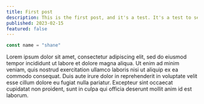 ```yaml
---
title: First post
description: This is the first post, and it's a test. It's a test to see how the site looks and feels.
published: 2023-02-15
featured: false
---
```


```ts
const name = "shane"
```

Lorem ipsum dolor sit amet, consectetur adipiscing elit, sed do eiusmod tempor incididunt ut labore et dolore magna aliqua.
Ut enim ad minim veniam, quis nostrud exercitation ullamco laboris nisi ut aliquip ex ea commodo consequat.
Duis aute irure dolor in reprehenderit in voluptate velit esse cillum dolore eu fugiat nulla pariatur.
Excepteur sint occaecat cupidatat non proident, sunt in culpa qui officia deserunt mollit anim id est laborum.

